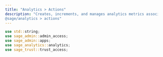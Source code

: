 ```yaml
---
title: "Analytics > Actions"
description: "Creates, increments, and manages analytics metrics associated with channels, groups, and users.
@sage/analytics > actions"
---
```


```rust
use std::string;
use sage_admin::admin_access;
use sage_admin::apps;
use sage_analytics::analytics;
use sage_trust::trust_access;
```